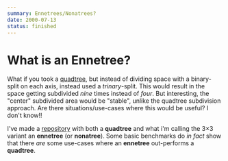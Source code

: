 ```yaml
---
summary: Ennetrees/Nonatrees?
date: 2000-07-13
status: finished
---
```


# What is an Ennetree?

What if you took a [quadtree](https://en.wikipedia.org/wiki/Quadtree), but instead of dividing space with a binary-split on each axis, instead used a _trinary_-split. This would result in the space getting subdivided _nine_ times instead of _four_. But interesting, the "center" subdivided area would be "stable", unlike the quadtree subdivision approach. Are there situations/use-cases where this would be useful? I don't know!!

I've made a [repository](https://github.com/32bitkid/4bitlabs.spatial) with both a **quadtree** and what i'm calling the 3&times;3 variant an **ennetree** (or **nonatree**). Some basic benchmarks do _in fact_ show that there _are_ some use-cases where an **ennetree** out-performs a **quadtree**.
